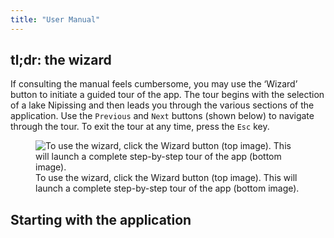 ```yaml
---
title: "User Manual"
---
```



## tl;dr: the wizard

If consulting the manual feels cumbersome, you may use the 'Wizard' button to initiate a guided tour of the app. The tour begins with the selection of a lake Nipissing and then leads you through the various sections of the application. Use the `Previous` and `Next` buttons (shown below) to navigate through the tour. To exit the tour at any time, press the `Esc` key.

![To use the wizard, click the Wizard button (top image). This will launch a complete step-by-step tour of the app (bottom image).](img/wizard1.png)


## Starting with the application


